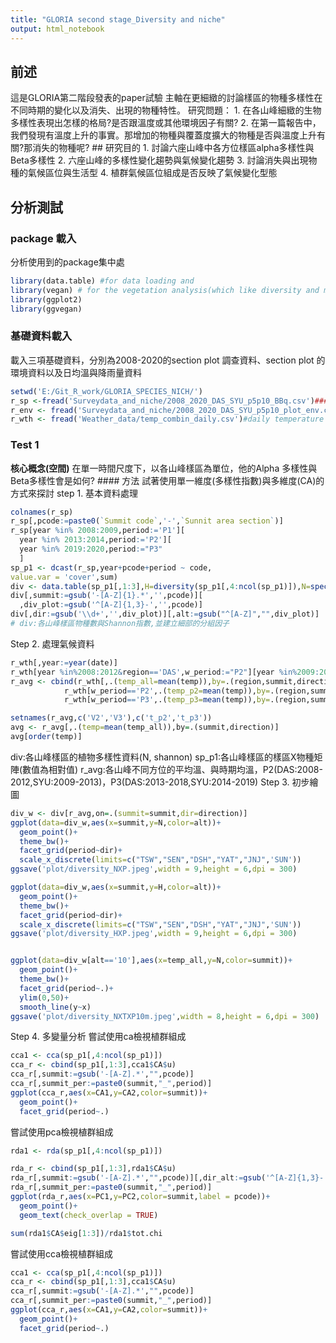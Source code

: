 ```yaml
---
title: "GLORIA second stage_Diversity and niche"
output: html_notebook
---
```

## 前述
這是GLORIA第二階段發表的paper試驗
主軸在更細緻的討論樣區的物種多樣性在不同時期的變化以及消失、出現的物種特性。
研究問題：
1. 在各山峰細緻的生物多樣性表現出怎樣的格局?是否跟溫度或其他環境因子有關?
2. 在第一篇報告中，我們發現有溫度上升的事實。那增加的物種與覆蓋度擴大的物種是否與溫度上升有關?那消失的物種呢?
## 研究目的
1. 討論六座山峰中各方位樣區alpha多樣性與Beta多樣性
2. 六座山峰的多樣性變化趨勢與氣候變化趨勢
3. 討論消失與出現物種的氣候區位與生活型
4. 植群氣候區位組成是否反映了氣候變化型態

## 分析測試
### package 載入
分析使用到的package集中處
```r
library(data.table) #for data loading and 
library(vegan) # for the vegetation analysis(which like diversity and multiple variable analysis)
library(ggplot2)
library(ggvegan)
```

### 基礎資料載入
載入三項基礎資料，分別為2008-2020的section plot 調查資料、section plot 的環境資料以及日均溫與降雨量資料
```r
setwd('E:/Git_R_work/GLORIA_SPECIES_NICH/')
r_sp <-fread('Surveydata_and_niche/2008_2020_DAS_SYU_p5p10_BBq.csv')###2008-2020,DAS and SYU, P5m P10m 
r_env <- fread('Surveydata_and_niche/2008_2020_DAS_SYU_p5p10_plot_env.csv')# plot environment data table
r_wth <- fread('Weather_data/temp_combin_daily.csv')#daily temperature and precipitation data
```
### Test 1
**核心概念(空間)**
在單一時間尺度下，以各山峰樣區為單位，他的Alpha 多樣性與Beta多樣性會是如何?
#### 方法
試著使用單一維度(多樣性指數)與多維度(CA)的方式來探討
step 1. 基本資料處理

```r

colnames(r_sp)
r_sp[,pcode:=paste0(`Summit code`,'-',`Sunnit area section`)]
r_sp[year %in% 2008:2009,period:='P1'][
  year %in% 2013:2014,period:='P2'][
  year %in% 2019:2020,period:="P3"
  ]
sp_p1 <- dcast(r_sp,year+pcode+period ~ code,
value.var = 'cover',sum)
div <- data.table(sp_p1[,1:3],H=diversity(sp_p1[,4:ncol(sp_p1)]),N=specnumber(sp_p1[,4:ncol(sp_p1)]))
div[,summit:=gsub('-[A-Z]{1}.*','',pcode)][
  ,div_plot:=gsub('^[A-Z]{1,3}-','',pcode)]
div[,dir:=gsub('\\d+','',div_plot)][,alt:=gsub("^[A-Z]","",div_plot)]
# div:各山峰樣區物種數與Shannon指數,並建立細部的分組因子
```
Step 2. 處理氣候資料
```r
r_wth[,year:=year(date)]
r_wth[year %in%2008:2012&region=='DAS',w_period:="P2"][year %in%2009:2013&region=='SYU',w_period:="P2"][year %in%2013:2018&region=='DAS',w_period:="P3"][year %in%2014:2019&region=='SYU',w_period:="P3"]
r_avg <- cbind(r_wth[,.(temp_all=mean(temp)),by=.(region,summit,direction)],
            r_wth[w_period=='P2',.(temp_p2=mean(temp)),by=.(region,summit,direction)][,temp_p2],
            r_wth[w_period=='P3',.(temp_p3=mean(temp)),by=.(region,summit,direction)][,temp_p3])

setnames(r_avg,c('V2','V3'),c('t_p2','t_p3'))
avg <- r_avg[,.(temp=mean(temp_all)),by=.(summit,direction)]
avg[order(temp)]
```
div:各山峰樣區的植物多樣性資料(N, shannon)
sp_p1:各山峰樣區的樣區X物種矩陣(數值為相對值)
r_avg:各山峰不同方位的平均溫、與時期均溫，P2(DAS:2008-2012,SYU:2009-2013)，P3(DAS:2013-2018,SYU:2014-2019)
Step 3. 初步繪圖
```r
div_w <- div[r_avg,on=.(summit=summit,dir=direction)]
ggplot(data=div_w,aes(x=summit,y=N,color=alt))+
  geom_point()+
  theme_bw()+
  facet_grid(period~dir)+
  scale_x_discrete(limits=c("TSW","SEN","DSH","YAT","JNJ",'SUN'))
ggsave('plot/diversity_NXP.jpeg',width = 9,height = 6,dpi = 300)

ggplot(data=div_w,aes(x=summit,y=H,color=alt))+
  geom_point()+
  theme_bw()+
  facet_grid(period~dir)+
  scale_x_discrete(limits=c("TSW","SEN","DSH","YAT","JNJ",'SUN'))
ggsave('plot/diversity_HXP.jpeg',width = 9,height = 6,dpi = 300)


ggplot(data=div_w[alt=='10'],aes(x=temp_all,y=N,color=summit))+
  geom_point()+
  theme_bw()+
  facet_grid(period~.)+
  ylim(0,50)+
  smooth_line(y~x)
ggsave('plot/diversity_NXTXP10m.jpeg',width = 8,height = 6,dpi = 300)
```
Step 4. 多變量分析
嘗試使用ca檢視植群組成
```r
cca1 <- cca(sp_p1[,4:ncol(sp_p1)])
cca_r <- cbind(sp_p1[,1:3],cca1$CA$u)
cca_r[,summit:=gsub('-[A-Z].*',"",pcode)]
cca_r[,summit_per:=paste0(summit,"_",period)]
ggplot(cca_r,aes(x=CA1,y=CA2,color=summit))+
  geom_point()+
  facet_grid(period~.)

```
嘗試使用pca檢視植群組成
```r
rda1 <- rda(sp_p1[,4:ncol(sp_p1)])

rda_r <- cbind(sp_p1[,1:3],rda1$CA$u)
rda_r[,summit:=gsub('-[A-Z].*',"",pcode)][,dir_alt:=gsub('^[A-Z]{1,3}-',"",pcode)]
rda_r[,summit_per:=paste0(summit,"_",period)]
ggplot(rda_r,aes(x=PC1,y=PC2,color=summit,label = pcode))+
  geom_point()+
  geom_text(check_overlap = TRUE)

sum(rda1$CA$eig[1:3])/rda1$tot.chi
```
嘗試使用cca檢視植群組成
```r
cca1 <- cca(sp_p1[,4:ncol(sp_p1)])
cca_r <- cbind(sp_p1[,1:3],cca1$CA$u)
cca_r[,summit:=gsub('-[A-Z].*',"",pcode)]
cca_r[,summit_per:=paste0(summit,"_",period)]
ggplot(cca_r,aes(x=CA1,y=CA2,color=summit))+
  geom_point()+
  facet_grid(period~.)

```
